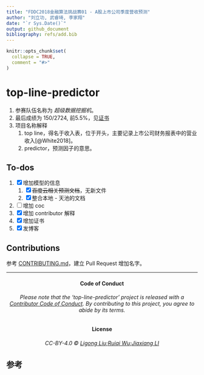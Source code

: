 ```yaml
---
title: "FDDC2018金融算法挑战赛01 - A股上市公司季度营收预测"
author: "刘立功, 武睿琦, 李家翔"
date: "`r Sys.Date()`"
output: github_document
bibliography: refs/add.bib
---
```


<!-- README.md is generated from README.Rmd. Please edit that file -->

```r
knitr::opts_chunk$set(
  collapse = TRUE,
  comment = "#>"
)
```
# top-line-predictor

1. 参赛队伍名称为 *超级数据挖掘机*。
1. 最后成绩为 150/2724, 前5.5%，见[证书](refs/certificate.pdf)
1. 项目名称解释
    1. top line，得名于收入表，位于开头，主要记录上市公司财务报表中的营业收入[@White2018]。
    1. predictor，预测因子的意思。


## To-dos

1. [x] 增加模型的信息
    1. [x] ~~百度云相关预测文档~~，无新文件
    1. [x] 整合本地 - 天池的文档
1. [ ] 增加 coc
1. [x] 增加 contributor 解释
1. [x] 增加证书
1. [x] 发博客

## Contributions

参考 [CONTRIBUTING.md](.github/CONTRIBUTING.md)，建立 Pull Request 增加名字。

-----

<h4 align="center">

**Code of Conduct**

</h4>

<h6 align="center">

Please note that the 'top-line-predictor' project is released with a
[Contributor Code of Conduct](CODE_OF_CONDUCT.md).
By contributing to this project, you agree to abide by its terms.

</h6>

<h4 align="center">

**License**

</h4>

<h6 align="center">

CC-BY-4.0 © [Ligong Liu;Ruiqi Wu;Jiaxiang LI](LICENSE.md)

</h6>


## 参考 {-}
